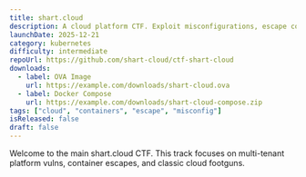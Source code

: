 ```yaml
---
title: shart.cloud
description: A cloud platform CTF. Exploit misconfigurations, escape containers, and pwn the cloud.
launchDate: 2025-12-21
category: kubernetes
difficulty: intermediate
repoUrl: https://github.com/shart-cloud/ctf-shart-cloud
downloads:
  - label: OVA Image
    url: https://example.com/downloads/shart-cloud.ova
  - label: Docker Compose
    url: https://example.com/downloads/shart-cloud-compose.zip
tags: ["cloud", "containers", "escape", "misconfig"]
isReleased: false
draft: false
---
```


Welcome to the main shart.cloud CTF. This track focuses on multi-tenant platform vulns, container escapes, and classic cloud footguns.
